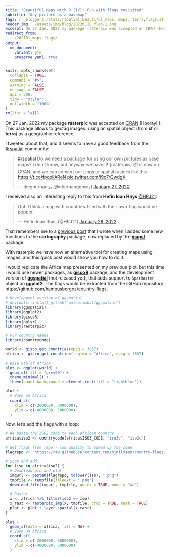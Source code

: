 ```yaml
---
title: "Beautiful Maps with R (IV): Fun with flags revisited"
subtitle: "Any picture as a basemap"
tags: [r_bloggers,rstats,rspatial,beautiful_maps, maps, terra,flags,sf,rasterpic, giscoR]
header_img: ./assets/img/blog/20220128_flag-1.png
excerpt: On 27 Jan. 2022 my package rasterpic was accepted on CRAN (Hooray!!). This package allows to geotag images, using an spatial object (from sf or terra) as a geographic reference.
redirect_from:
  - /202101_maps-flags/
output: 
  md_document:
    variant: gfm
    preserve_yaml: true
---
```


```r
knitr::opts_chunk$set(
  collapse = TRUE,
  comment = "#>",
  warning = FALSE,
  message = FALSE,
  dpi = 300,
  tidy = "styler",
  out.width = "100%"
)
rm(list = ls())
```

On 27 Jan. 2022 my package **rasterpic** was accepted on
[CRAN](https://cran.r-project.org/package=rasterpic) (Hooray!!). This package
allows to geotag images, using an spatial object (from **sf** or **terra**) as a
geographic reference.

I tweeted about that, and it seems to have a good feedback from the
[#rspatial](https://twitter.com/hashtag/rspatial) community:

<blockquote class="twitter-tweet"><p lang="en" dir="ltr"><a href="https://twitter.com/hashtag/rspatial?src=hash&amp;ref_src=twsrc%5Etfw">#rspatial</a> Do we need a package for using our own pictures as base maps? I don’t know, but anyway we have it! {rasterpic} 📦 is now on CRAN, and we can convert our pngs to spatial rasters like this <a href="https://t.co/fpoollARoN">https://t.co/fpoollARoN</a> <a href="https://t.co/l9o7rQwdgX">pic.twitter.com/l9o7rQwdgX</a></p>&mdash; dieghernan ن (@dhernangomez) <a href="https://twitter.com/dhernangomez/status/1486666356544225281?ref_src=twsrc%5Etfw">January 27, 2022</a></blockquote> <script async src="https://platform.twitter.com/widgets.js" charset="utf-8"></script>


I received also an interesting reply to this from **Hefin Ioan Rhys**
[@HRJ21](https://twitter.com/HRJ21):

<blockquote class="twitter-tweet"><p lang="en" dir="ltr">Ooh I think a map with countries filled with their own flag would be poppin&#39;.</p>&mdash; Hefin Ioan Rhys (@HRJ21) <a href="https://twitter.com/HRJ21/status/1486976368936116225?ref_src=twsrc%5Etfw">January 28, 2022</a></blockquote> <script async src="https://platform.twitter.com/widgets.js" charset="utf-8"></script>


That remembers me to a [previous
post](https://dieghernan.github.io/202002_cartography1/#png-layer) that I wrote
when I added some new functions to the **cartography** package, now replaced by
the [**mapsf**](https://cran.r-project.org/package=mapsf) package.

With rasterpic we have now an alternative tool for creating maps using images,
and this quick post would show you how to do it.

I would replicate the Africa map presented on my previous plot, but this time I
would use newer packages, as
[**giscoR**](https://cran.r-project.org/package=giscoR) package, and the
development version of
[**ggspatial**](https://github.com/paleolimbot/ggspatial/pull/92) (not released
yet), that adds support to `SpatRaster` object on **ggplot2**. The flags would
be extracted from the GitHub repository
<https://github.com/hampusborgos/country-flags>.

```r

# Development version of ggspatial
# devtools::install_github("paleolimbot/ggspatial")
library(ggspatial)
library(ggplot2)
library(giscoR)
library(dplyr)
library(rasterpic)

# For country names
library(countrycode)

world <- gisco_get_countries(epsg = 3857)
africa <- gisco_get_countries(region = "Africa", epsg = 3857)

# Base map of Africa
plot <- ggplot(world) +
  geom_sf(fill = "grey90") +
  theme_minimal() +
  theme(panel.background = element_rect(fill = "lightblue"))

plot +
  # Zoom on Africa
  coord_sf(
    xlim = c(-2000000, 6000000),
    ylim = c(-4000000, 5000000)
  )
```

Now, let's add the flags with a loop:

```r

# We paste the ISO2 code to each african country
africa$iso2 <- countrycode(africa$ISO3_CODE, "iso3c", "iso2c")

# Get flags from repo - low quality to speed up the code
flagrepo <- "https://raw.githubusercontent.com/hjnilsson/country-flags/master/png250px/"

# Loop and add
for (iso in africa$iso2) {
  # Download pic and plot
  imgurl <- paste0(flagrepo, tolower(iso), ".png")
  tmpfile <- tempfile(fileext = ".png")
  download.file(imgurl, tmpfile, quiet = TRUE, mode = "wb")

  # Raster
  x <- africa %>% filter(iso2 == iso)
  x_rast <- rasterpic_img(x, tmpfile, crop = TRUE, mask = TRUE)
  plot <- plot + layer_spatial(x_rast)
}

plot +
  geom_sf(data = africa, fill = NA) +
  # Zoom on Africa
  coord_sf(
    xlim = c(-2000000, 6000000),
    ylim = c(-4000000, 5000000)
  )
```
